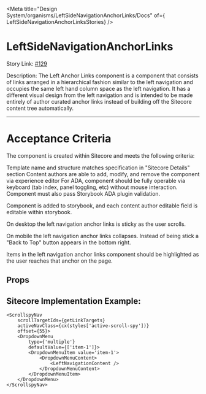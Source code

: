 
<Meta title="Design System/organisms/LeftSideNavigationAnchorLinks/Docs" of={ LeftSideNavigationAnchorLinksStories} />

# LeftSideNavigationAnchorLinks

Story Link: [#129]('https://github.com/ahc-digital/component-library/issues/129')

Description: The Left Anchor Links component is a component that consists of links arranged in a hierarchical fashion similar to the left navigation and occupies the same left hand column space as the left navigation. It has a different visual design from the left navigation and is intended to be made entirely of author curated anchor links instead of building off the Sitecore content tree automatically.

---
# Acceptance Criteria

The component is created within Sitecore and meets the following criteria:

Template name and structure matches specification in "Sitecore Details" section
Content authors are able to add, modify, and remove the component via experience editor
For ADA, component should be fully operable via keyboard (tab index, panel toggling, etc) without mouse interaction. Component must also pass Storybook ADA plugin validation.

Component is added to storybook, and each content author editable field is editable within storybook.

On desktop the left navigation anchor links is sticky as the user scrolls.

On mobile the left navigation anchor links collapses. Instead of being stick a "Back to Top" button appears in the bottom right.

Items in the left navigation anchor links component should be highlighted as the user reaches that anchor on the page.

<Stories />

## Props
<Controls />


## Sitecore Implementation Example:
```tsx
<ScrollspyNav
    scrollTargetIds={getLinkTargets}
    activeNavClass={cx(styles['active-scroll-spy'])}
    offset={55}>
    <DropdownMenu
        type={'multiple'}
        defaultValue={['item-1']}>
        <DropdownMenuItem value='item-1'>
            <DropdownMenuContent>
                <LeftNavigationContent />
            </DropdownMenuContent>
        </DropdownMenuItem>
    </DropdownMenu>
</ScrollspyNav>
```